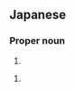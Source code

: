 ==Japanese==
{{ja-kanjitab|海|野}}

===Proper noun===
{{ja-pos|うみの|proper}}

# {{surname|lang=ja|sort=うみの}}

{{ja-pos|うんの|proper}}

# {{surname|lang=ja|sort=うんの}}